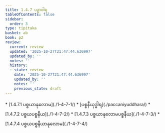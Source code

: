 ```yaml
---
title: 1.4.7 ပဉှာဝါရ
tableOfContents: false
sidebar:
  order: 3
type: tipitaka
basket: ab
book: p2
review:
  current: review
  updated: '2025-10-27T21:47:44.636997'
  updated_by: ''
  notes: ''
  history:
  - state: review
    date: '2025-10-27T21:47:44.636997'
    updated_by: ''
    notes: ''
    previous_state: draft
---
```



<ReviewStatus review={frontmatter.review} showDetails={true} />

<HypothesisAnnotation frontmatter={frontmatter} />

<DynamicBreadcrumb />



<TableOfContents book="p2" section="1.4.7">
* [1.4.7.1 ပစ္စယာနုလောမ](./1-4-7-1/)
* [ပစ္စနီယုဒ္ဓါရ](./paccaniyuddhara/)
* [1.4.7.2 ပစ္စယပစ္စနီယ](./1-4-7-2/)
* [1.4.7.3 ပစ္စယာနုလောမပစ္စနီယ](./1-4-7-3/)
* [1.4.7.4 ပစ္စယပစ္စနီယာနုလောမ](./1-4-7-4/)
</TableOfContents>